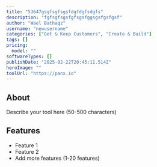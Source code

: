 ```yaml
---
title: "53647gsgfsgfsgsfdgfdgfsdgfs"
description: "fgfsgfsgsfgfsgsfggsgsfgsfgsf"
author: "Wael Bathaqz"
username: "newusername"
categories: ["Get & Keep Customers", "Create & Build"]
tags: []
pricing:
  model: ""
softwareTypes: []
publishDate: "2025-02-22T20:45:11.514Z"
heroImage: ""
toolUrl: "https://panx.io"
---
```

## About
Describe your tool here (50-500 characters)

## Features
- Feature 1
- Feature 2
- Add more features (1-20 features)